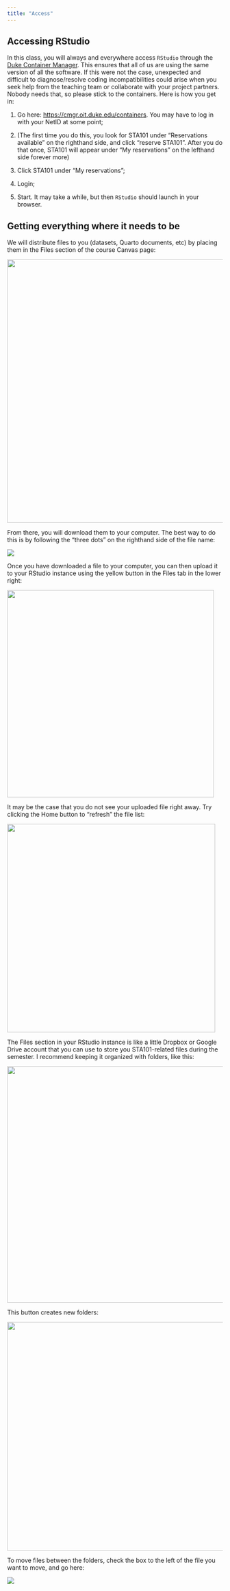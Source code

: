 ```yaml
---
title: "Access"
---
```


## Accessing RStudio

In this class, you will always and everywhere access `RStudio` through the [Duke Container Manager](https://cmgr.oit.duke.edu/containers). This ensures that all of us are using the same version of all the software. If this were not the case, unexpected and difficult to diagnose/resolve coding incompatibilities could arise when you seek help from the teaching team or collaborate with your project partners. Nobody needs that, so please stick to the containers. Here is how you get in:

1.  Go here: <https://cmgr.oit.duke.edu/containers>. You may have to log in with your NetID at some point;

2.  (The first time you do this, you look for STA101 under "Reservations available" on the righthand side, and click "reserve STA101". After you do that once, STA101 will appear under "My reservations" on the lefthand side forever more)

3.  Click STA101 under "My reservations";

4.  Login;

5.  Start. It may take a while, but then `RStudio` should launch in your browser.

## Getting everything where it needs to be

We will distribute files to you (datasets, Quarto documents, etc) by placing them in the Files section of the course Canvas page:

![](canvas_files.png){width="614"}

From there, you will download them to your computer. The best way to do this is by following the "three dots" on the righthand side of the file name:

![](canvas_download.png)

Once you have downloaded a file to your computer, you can then upload it to your RStudio instance using the yellow button in the Files tab in the lower right:

![](upload.png){width="483"}

It may be the case that you do not see your uploaded file right away. Try clicking the Home button to "refresh" the file list:

![](home.png){width="486"}

The Files section in your RStudio instance is like a little Dropbox or Google Drive account that you can use to store you STA101-related files during the semester. I recommend keeping it organized with folders, like this:

![](organize.png){width="551"}

This button creates new folders:

![](new_folder.png){width="533"}

To move files between the folders, check the box to the left of the file you want to move, and go here:

![](move.png)
